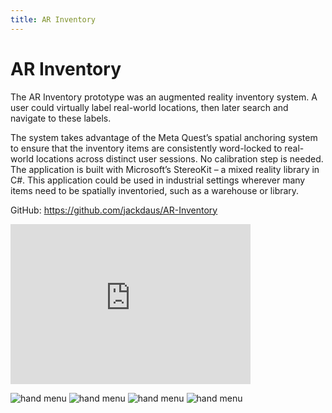 ```yaml
---
title: AR Inventory
---
```

# AR Inventory

The AR Inventory prototype was an augmented reality inventory system. A user could virtually label real-world locations, then later search and navigate to these labels.

The system takes advantage of the Meta Quest’s spatial anchoring system to ensure that the inventory items are consistently word-locked to real-world locations across distinct user sessions. No calibration step is needed. The application is built with Microsoft’s StereoKit – a mixed reality library in C#. This application could be used in industrial settings wherever many items need to be spatially inventoried, such as a warehouse or library.

GitHub: https://github.com/jackdaus/AR-Inventory

<iframe width="384" height="256" src="https://www.youtube.com/embed/_x93WXU-CRo" title="AR Inventory - GMU CS 452 - Fall 2022 (WIP)" frameborder="0" allow="accelerometer; autoplay; clipboard-write; encrypted-media; gyroscope; picture-in-picture; web-share" allowfullscreen></iframe>

![hand menu](hand-menu.jpg)
![hand menu](minimap-search.jpg)
![hand menu](minimap.jpg)
![hand menu](new-item.jpg)